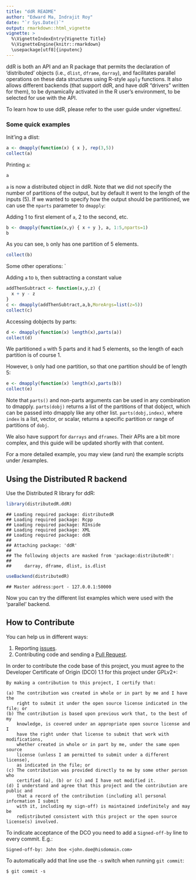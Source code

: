 ```yaml
---
title: "ddR README"
author: "Edward Ma, Indrajit Roy"
date: "`r Sys.Date()`"
output: rmarkdown::html_vignette
vignette: >
  %\VignetteIndexEntry{Vignette Title}
  %\VignetteEngine{knitr::rmarkdown}
  \usepackage[utf8]{inputenc}
---
```


ddR is both an API and an R package that permits the declaration of 'distributed' objects (i.e., `dlist`, `dframe`, `darray`), and facilitates parallel operations on these data structures using R-style `apply` functions. It also allows different backends (that support ddR, and have ddR "drivers" written for them), to be dynamically activated in the R user's environment, to be selected for use with the API.

To learn how to use ddR, please refer to the user guide under vignettes/.

### Some quick examples

Init'ing a dlist:
```r
a <- dmapply(function(x) { x }, rep(3,5))
collect(a)
```

Printing `a`:
```r
a
```

`a` is now a distributed object in ddR. Note that we did not specify the number of partitions of the output, but by default it went to the length of the inputs (5). If we wanted to specify how the output should be partitioned, we can use the `nparts` parameter to `dmapply`:

Adding 1 to first element of `a`, 2 to the second, etc.

```r
b <- dmapply(function(x,y) { x + y }, a, 1:5,nparts=1)
b
```

As you can see, `b` only has one partition of 5 elements.

```r
collect(b)
```
Some other operations:
`

Adding `a` to `b`, then subtracting a constant value
```r
addThenSubtract <- function(x,y,z) {
  x + y - z
}
c <- dmapply(addThenSubtract,a,b,MoreArgs=list(z=5))
collect(c)
```

Accessing dobjects by parts:

```r
d <- dmapply(function(x) length(x),parts(a))
collect(d)
```

We partitioned `a` with 5 parts and it had 5 elements, so the length of each partition is of course 1.

However, `b` only had one partition, so that one partition should be of length 5:

```r
e <- dmapply(function(x) length(x),parts(b))
collect(e)
```

Note that `parts()` and non-parts arguments can be used in any combination to dmapply. `parts(dobj)` returns a list of the partitions of that dobject, which can be passed into dmapply like any other list. `parts(dobj,index)`, where `index` is a list, vector, or scalar, returns a specific partition or range of partitions of `dobj`.

We also have support for `darrays` and `dframes`. Their APIs are a bit more complex, and this guide will be updated shortly with that content.

For a more detailed example, you may view (and run) the example scripts under /examples.

## Using the Distributed R backend

Use the Distributed R library for ddR:
```r
library(distributedR.ddR)
```

```
## Loading required package: distributedR
## Loading required package: Rcpp
## Loading required package: RInside
## Loading required package: XML
## Loading required package: ddR
## 
## Attaching package: 'ddR'
## 
## The following objects are masked from 'package:distributedR':
## 
##     darray, dframe, dlist, is.dlist
```

```r
useBackend(distributedR)
```

```
## Master address:port - 127.0.0.1:50000
```

Now you can try the different list examples which were used with the 'parallel' backend.

## How to Contribute

You can help us in different ways:

1. Reporting [issues](https://github.com/vertica/ddR/issues).
2. Contributing code and sending a [Pull Request](https://github.com/vertica/ddR/pulls).

In order to contribute the code base of this project, you must agree to the Developer Certificate of Origin (DCO) 1.1 for this project under GPLv2+:

    By making a contribution to this project, I certify that:
    
    (a) The contribution was created in whole or in part by me and I have the 
        right to submit it under the open source license indicated in the file; or
    (b) The contribution is based upon previous work that, to the best of my 
        knowledge, is covered under an appropriate open source license and I 
        have the right under that license to submit that work with modifications, 
        whether created in whole or in part by me, under the same open source 
        license (unless I am permitted to submit under a different license), 
        as indicated in the file; or
    (c) The contribution was provided directly to me by some other person who 
        certified (a), (b) or (c) and I have not modified it.
    (d) I understand and agree that this project and the contribution are public and
        that a record of the contribution (including all personal information I submit 
        with it, including my sign-off) is maintained indefinitely and may be 
        redistributed consistent with this project or the open source license(s) involved.

To indicate acceptance of the DCO you need to add a `Signed-off-by` line to every commit. E.g.:

    Signed-off-by: John Doe <john.doe@hisdomain.com>

To automatically add that line use the `-s` switch when running `git commit`:

    $ git commit -s
